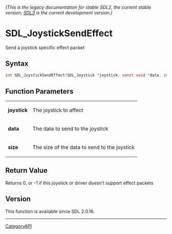 ====== (This is the legacy documentation for stable SDL2, the current stable version; [https://wiki.libsdl.org/SDL3/ SDL3] is the current development version.) ======
= SDL_JoystickSendEffect =

Send a joystick specific effect packet 

== Syntax ==

<syntaxhighlight lang='c'>
int SDL_JoystickSendEffect(SDL_Joystick *joystick, const void *data, int size);
</syntaxhighlight>

== Function Parameters ==

{|
|'''joystick'''
|The joystick to affect
|-
|'''data'''
|The data to send to the joystick
|-
|'''size'''
|The size of the data to send to the joystick
|}

== Return Value ==

Returns 0, or -1 if this joystick or driver doesn't support effect packets

== Version ==

This function is available since SDL 2.0.16.

----
[[CategoryAPI]]


